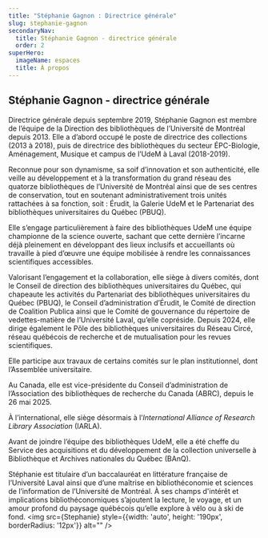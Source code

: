 ```yaml
---
title: "Stéphanie Gagnon : Directrice générale"
slug: stephanie-gagnon
secondaryNav:
  title: Stéphanie Gagnon - directrice générale
  order: 2
superHero:
  imageName: espaces
  title: À propos
---
```



## Stéphanie Gagnon - directrice générale

<Grid container spacing='1.5rem'>
  <Grid size={{ xs: 12, lg: 7 }}>
Directrice générale depuis septembre 2019, Stéphanie Gagnon est membre de l’équipe de la Direction des bibliothèques de l’Université de Montréal depuis 2013. Elle a d’abord occupé le poste de directrice des collections (2013 à 2018), puis de directrice des bibliothèques du secteur ÉPC-Biologie, Aménagement, Musique et campus de l’UdeM à Laval (2018-2019).

Reconnue pour son dynamisme, sa soif d’innovation et son authenticité, elle veille au développement et à la transformation du grand réseau des quatorze bibliothèques de l’Université de Montréal ainsi que de ses centres de conservation, tout en soutenant administrativement trois unités rattachées à sa fonction, soit : Érudit, la Galerie UdeM et le Partenariat des bibliothèques universitaires du Québec (PBUQ).

Elle s’engage particulièrement à faire des bibliothèques UdeM une équipe championne de la science ouverte, sachant que cette dernière l’incarne déjà pleinement en développant des lieux inclusifs et accueillants où travaille à pied d’œuvre une équipe mobilisée à rendre les connaissances scientifiques accessibles.

Valorisant l’engagement et la collaboration, elle siège à divers comités, dont le Conseil de direction des bibliothèques universitaires du Québec, qui chapeaute les activités du Partenariat des bibliothèques universitaires du Québec (PBUQ), le Conseil d’administration d’Érudit, le Comité de direction de Coalition Publica ainsi que le Comité de gouvernance du répertoire de vedettes-matière de l’Université Laval, qu’elle copréside. Depuis 2024, elle dirige également le Pôle des bibliothèques universitaires du Réseau Circé, réseau québécois de recherche et de mutualisation pour les revues scientifiques.

Elle participe aux travaux de certains comités sur le plan institutionnel, dont l’Assemblée universitaire.

Au Canada, elle est vice-présidente du Conseil d’administration de l’Association des bibliothèques de recherche du Canada (ABRC), depuis le 26 mai 2025.

À l’international, elle siège désormais à l’*International Alliance of Research Library Association* (IARLA).

Avant de joindre l’équipe des bibliothèques UdeM, elle a été cheffe du Service des acquisitions et du développement de la collection universelle à Bibliothèque et Archives nationales du Québec (BAnQ).

Stéphanie est titulaire d’un baccalauréat en littérature française de l’Université Laval ainsi que d’une maîtrise en bibliothéconomie et sciences de l’information de l’Université de Montréal. À ses champs d'intérêt et implications bibliothéconomiques s’ajoutent la lecture, le voyage, et un amour profond du paysage québécois qu’elle explore à vélo ou à ski de fond.
  </Grid> 
  <Grid> 
    <img src={Stephanie} style={{width: 'auto', height: '190px', borderRadius: '12px'}} alt="" />
  </Grid> 
</Grid> 